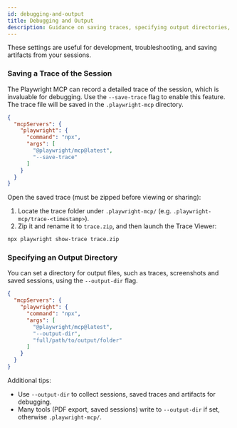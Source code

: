 ```yaml
---
id: debugging-and-output
title: Debugging and Output
description: Guidance on saving traces, specifying output directories, and other debugging tips for Playwright MCP.
---
```


These settings are useful for development, troubleshooting, and saving artifacts from your sessions.

### Saving a Trace of the Session

The Playwright MCP can record a detailed trace of the session, which is invaluable for debugging. Use the `--save-trace` flag to enable this feature. The trace file will be saved in the `.playwright-mcp` directory.

```json
{
  "mcpServers": {
    "playwright": {
      "command": "npx",
      "args": [
        "@playwright/mcp@latest",
        "--save-trace"
      ]
    }
  }
}
```

Open the saved trace (must be zipped before viewing or sharing):

1. Locate the trace folder under `.playwright-mcp/` (e.g. `.playwright-mcp/trace-<timestamp>`).
2. Zip it and rename it to `trace.zip`, and then launch the Trace Viewer:
  ```bash
  npx playwright show-trace trace.zip
  ```

### Specifying an Output Directory

You can set a directory for output files, such as traces, screenshots and saved sessions, using the `--output-dir` flag.

```json
{
  "mcpServers": {
    "playwright": {
      "command": "npx",
      "args": [
        "@playwright/mcp@latest",
        "--output-dir",
        "full/path/to/output/folder"
      ]
    }
  }
}
```

Additional tips:
- Use `--output-dir` to collect sessions, saved traces and artifacts for debugging.
- Many tools (PDF export, saved sessions) write to `--output-dir` if set, otherwise `.playwright-mcp/`.

````
